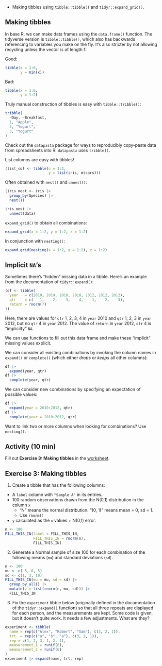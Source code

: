 - Making tibbles using `tibble::tibble()` and `tidyr::expand_grid()`.

## Making tibbles

In base R, we can make data frames using the `data.frame()` function. The tidyverse version is `tibble::tibble()`, which also has backwards referencing to variables you make on the fly. It's also stricter by not allowing recycling unless the vector is of length 1:

Good:

```r
tibble(x = 1:6,
       y = min(x))
```

Bad:

```r
tibble(x = 1:6,
       y = 1:2)
```

Truly manual construction of tibbles is easy with `tibble::tribble()`:

```r
tribble(
  ~Day, ~Breakfast,
  1, "Apple",
  2, "Yogurt",
  3, "Yogurt"
)
```

Check out the `datapasta` package for ways to reproducibly copy-paste data from 
spreadsheets into R. `datapasta` uses `tribble()`.

List columns are easy with tibbles!

```r
(list_col <- tibble(n = 1:2,
                    y = list(iris, mtcars)))
```

Often obtained with `nest()` and `unnest()`:

```r
(iris_nest <- iris |> 
  group_by(Species) |> 
  nest())
```

```r
iris_nest |> 
  unnest(data)
```

`expand_grid()` to obtain all combinations:

```r
expand_grid(x = 1:2, y = 1:2, z = 1:2)
```

In conjunction with `nesting()`:

```r
expand_grid(nesting(x = 1:2, y = 1:2), z = 1:2)
```


## Implicit `NA`'s

Sometimes there's "hidden" missing data in a tibble. Here's an example  
from the documentation of `tidyr::expand()`:

```r
(df <- tibble(
  year   = c(2010, 2010, 2010, 2010, 2012, 2012, 2012),
  qtr    = c(   1,    2,    3,    4,    1,    2,    3),
  return = rnorm(7)
))
```

Here, there are values for `qtr` 1, 2, 3, 4 in `year` 2010 and 
`qtr` 1, 2, 3 in `year` 2012, but no `qtr` 4 in `year` 2012. 
The value of `return` in `year` 2012, `qtr` 4 is "implicilty" `NA`.

We can use functions to fill out this data frame and make these "implicit" missing
values explicit.

We can consider all existing combinations by invoking the column names in 
`expand()` or `complete()` (which either _drops_ or _keeps_ all other columns):

```r
df |> 
  expand(year, qtr)
df |> 
  complete(year, qtr)
```

We can consider new combinations by specifying an expectation of possible values:

```r
df |> 
  expand(year = 2010:2012, qtr)
df |> 
  complete(year = 2010:2012, qtr)
```

Want to link two or more columns when looking for combinations? Use `nesting()`.


## Activity (10 min)

Fill out __Exercise 3: Making tibbles__ in the 
[worksheet](https://raw.githubusercontent.com/USF-Psych-DataSci/Classroom/master/tutorials/s06_pivot-exercise.Rmd).


## Exercise 3: Making tibbles

1. Create a tibble that has the following columns:

- A `label` column with `"Sample A"` in its entries.
- 100 random observations drawn from the N(0,1) distribution in the column `x`
  - "N" means the normal distribution. "(0, 1)" means mean = 0, sd = 1.
  - Use `rnorm()`
- `y` calculated as the `x` values + N(0,1) error. 

```r
n <- 100
FILL_THIS_IN(label = FILL_THIS_IN,
             FILL_THIS_IN = rnorm(n),
             FILL_THIS_IN)
```


2. Generate a Normal sample of size 100 for each combination of the following 
means (`mu`) and standard deviations (`sd`).

```r
n <- 100
mu <- c(-5, 0, 5)
sd <- c(1, 3, 10)
FILL_THIS_IN(mu = mu, sd = sd) |> 
  group_by_all() |> 
  mutate(z = list(rnorm(n, mu, sd))) |> 
  FILL_THIS_IN
```


3. Fix the `experiment` tibble below (originally defined in the documentation 
of the `tidyr::expand()` function) so that all three repeats are displayed for 
each person, and the measurements are kept. Some code is given, but it doesn't
quite work. It needs a few adjustments. What are they?

```r
experiment <- tibble(
  name = rep(c("Alex", "Robert", "Sam"), c(3, 2, 1)),
  trt  = rep(c("a", "b", "a"), c(3, 2, 1)),
  rep = c(1, 2, 3, 1, 2, 1),
  measurement_1 = runif(6),
  measurement_2 = runif(6)
)
experiment |> expand(name, trt, rep)
```
